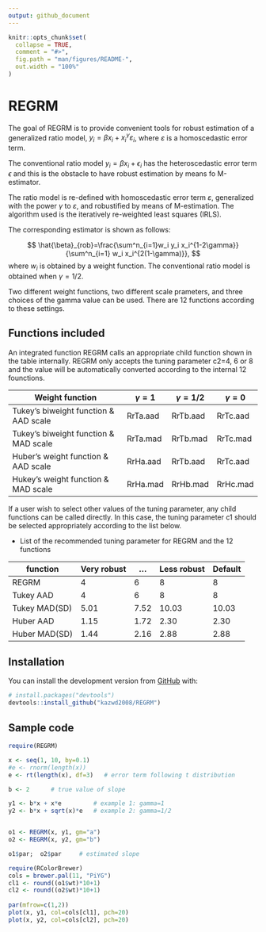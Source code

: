 ```yaml
---
output: github_document
---
```


<!-- README.md is generated from README.Rmd. Please edit that file -->

```r
knitr::opts_chunk$set(
  collapse = TRUE,
  comment = "#>",
  fig.path = "man/figures/README-",
  out.width = "100%"
)
```

# REGRM

<!-- badges: start -->
<!-- badges: end -->

The goal of REGRM is to provide convenient tools for robust estimation of a generalized ratio model, $y_i=\beta x_i + x_i^\gamma \varepsilon_i$, where $\varepsilon$ is a homoscedastic error term.  

The conventional ratio model $y_i = \beta x_i + \epsilon_i$ has the heteroscedastic error term $\epsilon$ and this is the obstacle to have robust estimation by means fo M-estimator.

The ratio model is re-defined with homoscedastic error term $\varepsilon$, generalized with the power $\gamma$ to $\varepsilon$, and robustified by means of M-estimation.  The algorithm used is the iteratively re-weighted least squares (IRLS).

The corresponding estimator is shown as follows:
 
$$
\hat{\beta}_{rob}=\frac{\sum^n_{i=1}w_i y_i x_i^{1-2\gamma}}{\sum^n_{i=1} w_i x_i^{2(1-\gamma)}},
$$
where $w_i$ is obtained by a weight function.  The conventional ratio model is obtained when $\gamma=1/2$.

Two different weight functions, two different scale prameters, and three choices of the gamma value can be used.  There are 12 functions according to these settings.


## Functions included

An integrated function REGRM calls an appropriate child function shown in the table internally.  REGRM only accepts the tuning parameter c2=4, 6 or 8 and the value will be automatically converted according to the internal 12 founctions.  

|Weight function|$\gamma=1$|$\gamma=1/2$|$\gamma=0$|
|----|----|----|----|
|Tukey's biweight function & AAD scale|RrTa.aad|RrTb.aad|RrTc.aad|
|Tukey's biweight function & MAD scale|RrTa.mad|RrTb.mad|RrTc.mad|
|Huber's weight function & AAD scale|RrHa.aad|RrTb.aad|RrTc.aad|
|Hukey's weight function & MAD scale|RrHa.mad|RrHb.mad|RrHc.mad|

If a user wish to select other values of the tuning parameter, any child functions can be called directly.  In this case, the tuning parameter c1 should be selected appropriately according to the list below.

* List of the recommended tuning parameter for REGRM and the 12 functions 

|function|Very robust|...|Less robust|Default|
|----|----|----|----|----|
|REGRM|4|6|8|8|
|Tukey AAD|4|6|8|8|
|Tukey MAD(SD) |5.01|7.52|10.03|10.03|
|Huber AAD|1.15|1.72|2.30|2.30|
|Huber MAD(SD)|1.44|2.16|2.88|2.88|


## Installation

You can install the development version from [GitHub](https://github.com/) with:

``` r
# install.packages("devtools")
devtools::install_github("kazwd2008/REGRM")
```

## Sample code

``` r
require(REGRM)

x <- seq(1, 10, by=0.1)
#e <- rnorm(length(x))
e <- rt(length(x), df=3)   # error term following t distribution

b <- 2		# true value of slope

y1 <- b*x + x*e			# example 1: gamma=1
y2 <- b*x + sqrt(x)*e   # example 2: gamma=1/2


o1 <- REGRM(x, y1, gm="a")
o2 <- REGRM(x, y2, gm="b")

o1$par;  o2$par     # estimated slope

require(RColorBrewer)
cols = brewer.pal(11, "PiYG")
cl1 <- round((o1$wt)*10+1)  
cl2 <- round((o2$wt)*10+1)  
   
par(mfrow=c(1,2))
plot(x, y1, col=cols[cl1], pch=20)
plot(x, y2, col=cols[cl2], pch=20)

```
